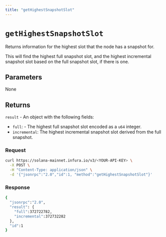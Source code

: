 ```yaml
---
title: "getHighestSnapshotSlot"
---
```



# `getHighestSnapshotSlot`

Returns information for the highest slot that the node has a snapshot for. <CreditCost network="solana" method="getHighestSnapshotSlot" />

This will find the highest full snapshot slot, and the highest incremental snapshot slot based on the
full snapshot slot, if there is one.

## Parameters

None

## Returns

`result` - An object with the following fields:

- `full`: - The highest full snapshot slot encoded as a `u64` integer.
- `incremental`: The highest incremental snapshot slot derived from the full snapshot.

### Request

<Tabs>
  <TabItem value="curl">

  ```bash
  curl https://solana-mainnet.infura.io/v3/<YOUR-API-KEY> \
    -X POST \
    -H "Content-Type: application/json" \
    -d '{"jsonrpc":"2.0","id":1, "method":"getHighestSnapshotSlot"}'
   ```

  </TabItem>
</Tabs>

### Response

<Tabs>
  <TabItem value="JSON">

  ```bash
  {
    "jsonrpc":"2.0",
    "result": {
      "full":372722782,
      "incremental":372732282
    },
    "id":1
}
  ```

  </TabItem>
</Tabs>